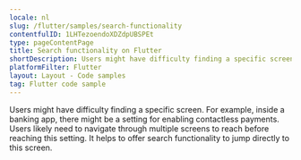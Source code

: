 ```yaml
---
locale: nl
slug: /flutter/samples/search-functionality
contentfulID: 1LHTezoendoXDZdpUBSPEt
type: pageContentPage
title: Search functionality on Flutter
shortDescription: Users might have difficulty finding a specific screen.
platformFilter: Flutter
layout: Layout - Code samples
tag: Flutter code sample
---
```


Users might have difficulty finding a specific screen. For example, inside a banking app, there might be a setting for enabling contactless payments. Users likely need to navigate through multiple screens to reach before reaching this setting. It helps to offer search functionality to jump directly to this screen.

<CodeSample id="screen-search" locale="nl" platform="flutter"/>